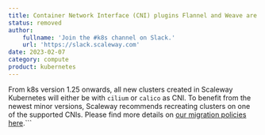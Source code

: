 ```yaml
---
title: Container Network Interface (CNI) plugins Flannel and Weave are not supported any longer
status: removed
author:
    fullname: 'Join the #k8s channel on Slack.'
    url: 'https://slack.scaleway.com'
date: 2023-02-07
category: compute
product: kubernetes
---
```


From k8s version 1.25 onwards, all new clusters created in Scaleway Kubernetes will either be with `cilium` or `calico` as CNI. 
To benefit from the newest minor versions, Scaleway recommends recreating clusters on one of the supported CNIs. Please find more details on [our migration policies here](https://www.scaleway.com/en/docs/containers/kubernetes/reference-content/version-support-policy/).```

